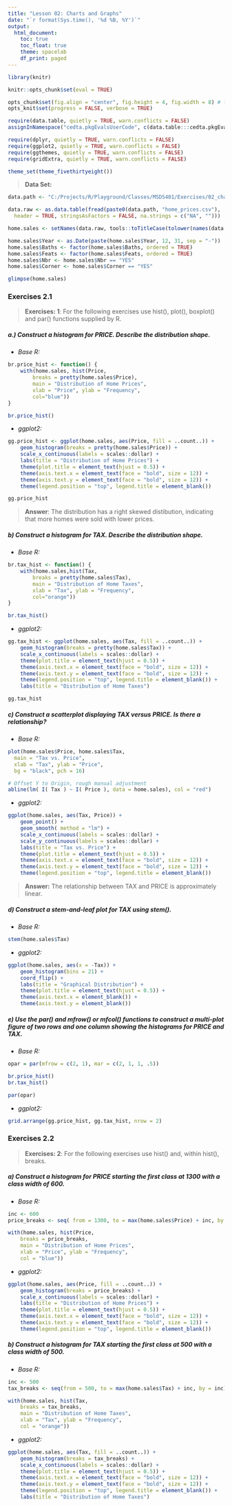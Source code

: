 ```yaml
---
title: "Lesson 02: Charts and Graphs"
date: "`r format(Sys.time(), '%d %B, %Y')`"
output:
  html_document:
    toc: true
    toc_float: true
    theme: spacelab
    df_print: paged
---
```


```r
library(knitr)

knitr::opts_chunk$set(eval = TRUE)

opts_chunk$set(fig.align = "center", fig.height = 4, fig.width = 8) # for html
opts_knit$set(progress = FALSE, verbose = TRUE)

```


```r

require(data.table, quietly = TRUE, warn.conflicts = FALSE)
assignInNamespace("cedta.pkgEvalsUserCode", c(data.table:::cedta.pkgEvalsUserCode, "rtvs"), "data.table")

require(dplyr, quietly = TRUE, warn.conflicts = FALSE)
require(ggplot2, quietly = TRUE, warn.conflicts = FALSE)
require(ggthemes, quietly = TRUE, warn.conflicts = FALSE)
require(gridExtra, quietly = TRUE, warn.conflicts = FALSE)

theme_set(theme_fivethirtyeight())

```

> __Data Set:__

```r

data.path <- "C:/Projects/R/Playground/Classes/MSDS401/Exercises/02_charts/data/"

data.raw <- as.data.table(fread(paste0(data.path, "home_prices.csv"),
  header = TRUE, stringsAsFactors = FALSE, na.strings = c("NA", "")))

home.sales <- setNames(data.raw, tools::toTitleCase(tolower(names(data.raw))))

home.sales$Year <- as.Date(paste(home.sales$Year, 12, 31, sep = "-"))
home.sales$Baths <- factor(home.sales$Baths, ordered = TRUE)
home.sales$Feats <- factor(home.sales$Feats, ordered = TRUE)
home.sales$Nbr <- home.sales$Nbr == "YES"
home.sales$Corner <- home.sales$Corner == "YES"

glimpse(home.sales)

```

### Exercises 2.1

> __Exercises: 1__: For the following exercises use hist(), plot(), boxplot() and par() functions supplied by R.

##### a.) Construct a histogram for PRICE. Describe the distribution shape.

+ _Base R:_

```r

br.price_hist <- function() {
    with(home.sales, hist(Price,
        breaks = pretty(home.sales$Price),
        main = "Distribution of Home Prices",
        xlab = "Price", ylab = "Frequency",
        col="blue"))
}

br.price_hist()

```

+ _ggplot2:_

```r

gg.price_hist <- ggplot(home.sales, aes(Price, fill = ..count..)) +
	geom_histogram(breaks = pretty(home.sales$Price)) +
	scale_x_continuous(labels = scales::dollar) +
	labs(title = "Distribution of Home Prices") +
	theme(plot.title = element_text(hjust = 0.5)) +
	theme(axis.text.x = element_text(face = "bold", size = 12)) +
	theme(axis.text.y = element_text(face = "bold", size = 12)) +
	theme(legend.position = "top", legend.title = element_blank())

gg.price_hist

```

> __Answer__: The distribution has a right skewed distibution, indicating that more homes were sold with lower prices.

##### b) Construct a histogram for TAX. Describe the distribution shape.

+ _Base R:_

```r

br.tax_hist <- function() {
    with(home.sales,hist(Tax,
        breaks = pretty(home.sales$Tax),
        main = "Distribution of Home Taxes",
        xlab = "Tax", ylab = "Frequency",
        col="orange"))
}

br.tax_hist()

```

+ _ggplot2:_

```r

gg.tax_hist <- ggplot(home.sales, aes(Tax, fill = ..count..)) +
	geom_histogram(breaks = pretty(home.sales$Tax)) +
	scale_x_continuous(labels = scales::dollar) +
	theme(plot.title = element_text(hjust = 0.5)) +
	theme(axis.text.x = element_text(face = "bold", size = 12)) +
	theme(axis.text.y = element_text(face = "bold", size = 12)) +
	theme(legend.position = "top", legend.title = element_blank()) +
    labs(title = "Distribution of Home Taxes")

gg.tax_hist

```

##### c) Construct a scatterplot displaying TAX versus PRICE. Is there a relationship?

+ _Base R:_

```r

plot(home.sales$Price, home.sales$Tax,
  main = "Tax vs. Price",
  xlab = "Tax", ylab = "Price",
  bg = "black", pch = 16)

# Offset Y to Origin, rough manual adjustment
abline(lm( I( Tax ) ~ I( Price ), data = home.sales), col = "red")

```

+ _ggplot2:_

```r

ggplot(home.sales, aes(Tax, Price)) +
	geom_point() +
	geom_smooth( method = "lm") +
	scale_x_continuous(labels = scales::dollar) +
	scale_y_continuous(labels = scales::dollar) +
	labs(title = "Tax vs. Price") +
	theme(plot.title = element_text(hjust = 0.5)) +
	theme(axis.text.x = element_text(face = "bold", size = 12)) +
	theme(axis.text.y = element_text(face = "bold", size = 12)) +
	theme(legend.position = "top", legend.title = element_blank())

```

> __Answer:__ The relationship between TAX and PRICE is approximately linear.

##### d) Construct a stem-and-leaf plot for TAX using stem().

+ _Base R:_

```r

stem(home.sales$Tax)

```

+ _ggplot2:_

```r

ggplot(home.sales, aes(x = -Tax)) +
	geom_histogram(bins = 21) +
	coord_flip() +
	labs(title = "Graphical Distribution") +
	theme(plot.title = element_text(hjust = 0.5)) +
	theme(axis.text.x = element_blank()) +
    theme(axis.text.y = element_blank())

```

##### e) Use the par() and mfrow() or mfcol() functions to construct a multi-plot figure of two rows and one column showing the histograms for PRICE and TAX.

+ _Base R:_

```r

opar = par(mfrow = c(2, 1), mar = c(2, 1, 1, .5))

br.price_hist()
br.tax_hist()

par(opar)

```

+ _ggplot2:_

```r

grid.arrange(gg.price_hist, gg.tax_hist, nrow = 2)

```

### Exercises 2.2

> __Exercises: 2__: For the following exercises use hist() and, within hist(), breaks.

##### a) Construct a histogram for PRICE starting the first class at 1300 with a class width of 600.

+ _Base R:_

```r

inc <- 600
price_breaks <- seq( from = 1300, to = max(home.sales$Price) + inc, by = inc )

with(home.sales, hist(Price,
	breaks = price_breaks,
	main = "Distribution of Home Prices",
	xlab = "Price", ylab = "Frequency",
	col = "blue"))

```

+ _ggplot2:_

```r

ggplot(home.sales, aes(Price, fill = ..count..)) +
	geom_histogram(breaks = price_breaks) +
	scale_x_continuous(labels = scales::dollar) +
	labs(title = "Distribution of Home Prices") +
	theme(plot.title = element_text(hjust = 0.5)) +
	theme(axis.text.x = element_text(face = "bold", size = 12)) +
	theme(axis.text.y = element_text(face = "bold", size = 12)) +
	theme(legend.position = "top", legend.title = element_blank())

```

##### b) Construct a histogram for TAX starting the first class at 500 with a class width of 500.

+ _Base R:_

```r

inc <- 500
tax_breaks <- seq(from = 500, to = max(home.sales$Tax) + inc, by = inc)

with(home.sales, hist(Tax,
	breaks = tax_breaks,
	main = "Distribution of Home Taxes",
	xlab = "Tax", ylab = "Frequency",
	col = "orange"))

```

+ _ggplot2:_

```r

ggplot(home.sales, aes(Tax, fill = ..count..)) +
	geom_histogram(breaks = tax_breaks) +
	scale_x_continuous(labels = scales::dollar) +
	theme(plot.title = element_text(hjust = 0.5)) +
	theme(axis.text.x = element_text(face = "bold", size = 12)) +
	theme(axis.text.y = element_text(face = "bold", size = 12)) +
	theme(legend.position = "top", legend.title = element_blank()) +
	labs(title = "Distribution of Home Taxes")

```